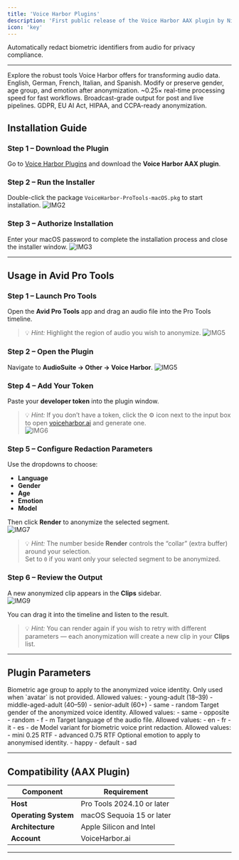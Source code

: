 ```yaml
---
title: 'Voice Harbor Plugins'
description: 'First public release of the Voice Harbor AAX plugin by Nijta, providing advanced voice anonymization for media workflows.'
icon: 'key'
---
```


<CardGroup cols={1}>
  <Card
    title="Access Plugins"
    icon="key"
    href="https://voiceharbor.ai"
  >
    Automatically redact biometric identifiers from audio for privacy compliance.
  </Card>
</CardGroup>

---

Explore the robust tools Voice Harbor offers for transforming audio data.
<CardGroup cols={2}>
  <Card title="🌍 Multilingual">
    English, German, French, Italian, and Spanish.
  </Card>
  <Card title="🎛️ Attribute Control">
    Modify or preserve gender, age group, and emotion after anonymization.
  </Card>
  <Card title="⚡ Low Latency">
    ~0.25× real-time processing speed for fast workflows.
  </Card>
  <Card title="🎧 Production Quality">
    Broadcast-grade output for post and live pipelines.
  </Card>
  <Card title="🛡️ Compliance">
    GDPR, EU AI Act, HIPAA, and CCPA-ready anonymization.
  </Card>
</CardGroup>

## Installation Guide

### Step 1 – Download the Plugin
Go to [Voice Harbor Plugins](https://voiceharbor.ai) and download the **Voice Harbor AAX plugin**.  

### Step 2 – Run the Installer
Double-click the package `VoiceHarbor-ProTools-macOS.pkg` to start installation.
![IMG2](/images/IMG2.png)

### Step 3 – Authorize Installation
Enter your macOS password to complete the installation process and close the installer window.
![IMG3](/images/IMG3.png)

---

## Usage in Avid Pro Tools

### Step 1 – Launch Pro Tools
Open the **Avid Pro Tools** app and drag an audio file into the Pro Tools timeline.
> 💡 *Hint:* Highlight the region of audio you wish to anonymize.
![IMG5](/images/IMG4.png)

### Step 2 – Open the Plugin
Navigate to **AudioSuite → Other → Voice Harbor**.
![IMG5](/images/IMG5.png)

### Step 4 – Add Your Token
Paste your **developer token** into the plugin window.
> 💡 *Hint:* If you don’t have a token, click the ⚙️ icon next to the input box to open [voiceharbor.ai](https://voiceharbor.ai) and generate one.  
![IMG6](/images/IMG6.png)

### Step 5 – Configure Redaction Parameters
Use the dropdowns to choose:
- **Language**
- **Gender**
- **Age**
- **Emotion**
- **Model**

Then click **Render** to anonymize the selected segment.  
![IMG7](/images/IMG7.png)

> 💡 *Hint:* The number beside **Render** controls the “collar” (extra buffer) around your selection.  
Set to `0` if you want only your selected segment to be anonymized.

### Step 6 – Review the Output
A new anonymized clip appears in the **Clips** sidebar.  
![IMG9](/images/IMG8.png)

You can drag it into the timeline and listen to the result.
> 💡 *Hint:* You can render again if you wish to retry with different parameters — each anonymization will create a new clip in your **Clips** list.

---

## Plugin Parameters

<ResponseField name="biometric-age" type="string" default="young-adult">
Biometric age group to apply to the anonymized voice identity. Only used when `avatar` is not provided.
Allowed values:
- young-adult (18–39)
- middle-aged-adult (40–59)
- senior-adult (60+)
- same
- random
</ResponseField>

<ResponseField name="gender" type="string" default="random">
Target gender of the anonymized voice identity.
Allowed values:
- same
- opposite
- random
- f
- m
</ResponseField>

<ResponseField name="language" type="string" default="en">
Target language of the audio file.
Allowed values:
- en
- fr
- it
- es
- de
</ResponseField>

<ResponseField name="model_id" type="string" default="mini">
Model variant for biometric voice print redaction.
Allowed values:
- mini 0.25 RTF
- advanced 0.75 RTF
</ResponseField>

<ResponseField name="emotion" type="string" optional>
Optional emotion to apply to anonymised identity.
- happy
- default
- sad
</ResponseField>

---

## Compatibility (AAX Plugin)

| Component       | Requirement                   |
| --------------- | ----------------------------- |
| **Host**        | Pro Tools 2024.10 or later    |
| **Operating System** | macOS Sequoia 15 or later |
| **Architecture**| Apple Silicon and Intel       |
| **Account**| VoiceHarbor.ai       |


---

